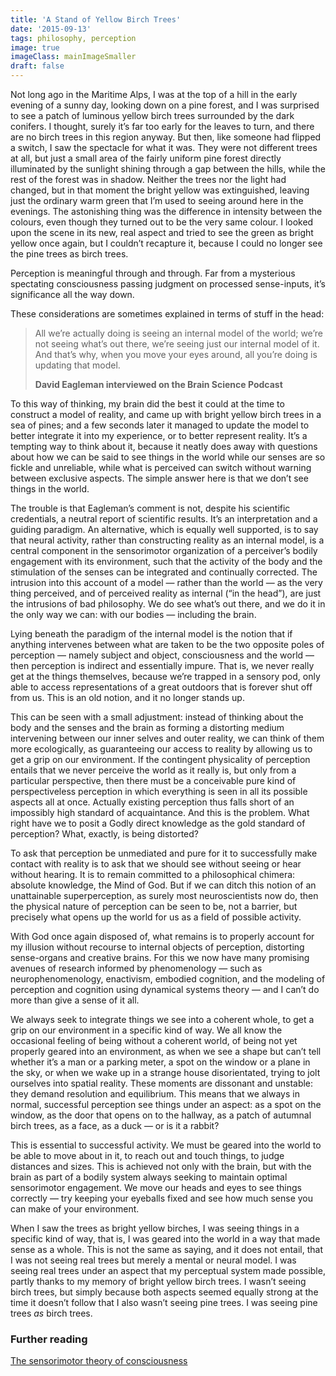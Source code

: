 ```yaml
---
title: 'A Stand of Yellow Birch Trees'
date: '2015-09-13'
tags: philosophy, perception
image: true
imageClass: mainImageSmaller
draft: false
---
```

Not long ago in the Maritime Alps, I was at the top of a hill in the early evening of a sunny day, looking down on a pine forest, and I was surprised to see a patch of luminous yellow birch trees surrounded by the dark conifers. I thought, surely it’s far too early for the leaves to turn, and there are no birch trees in this region anyway. But then, like someone had flipped a switch, I saw the spectacle for what it was. They were not different trees at all, but just a small area of the fairly uniform pine forest directly illuminated by the sunlight shining through a gap between the hills, while the rest of the forest was in shadow. Neither the trees nor the light had changed, but in that moment the bright yellow was extinguished, leaving just the ordinary warm green that I’m used to seeing around here in the evenings. The astonishing thing was the difference in intensity between the colours, even though they turned out to be the very same colour. I looked upon the scene in its new, real aspect and tried to see the green as bright yellow once again, but I couldn’t recapture it, because I could no longer see the pine trees as birch trees.

Perception is meaningful through and through. Far from a mysterious spectating consciousness passing judgment on processed sense-inputs, it’s significance all the way down.

These considerations are sometimes explained in terms of stuff in the head:

> All we’re actually doing is seeing an internal model of the world; we’re not seeing what’s out there, we’re seeing just our internal model of it. And that’s why, when you move your eyes around, all you’re doing is updating that model.
>
> **David Eagleman interviewed on the Brain Science Podcast**

To this way of thinking, my brain did the best it could at the time to construct a model of reality, and came up with bright yellow birch trees in a sea of pines; and a few seconds later it managed to update the model to better integrate it into my experience, or to better represent reality. It’s a tempting way to think about it, because it neatly does away with questions about how we can be said to see things in the world while our senses are so fickle and unreliable, while what is perceived can switch without warning between exclusive aspects. The simple answer here is that we don’t see things in the world.

The trouble is that Eagleman’s comment is not, despite his scientific credentials, a neutral report of scientific results. It’s an interpretation and a guiding paradigm. An alternative, which is equally well supported, is to say that neural activity, rather than constructing reality as an internal model, is a central component in the sensorimotor organization of a perceiver’s bodily engagement with its environment, such that the activity of the body and the stimulation of the senses can be integrated and continually corrected. The intrusion into this account of a model — rather than the world — as the very thing perceived, and of perceived reality as internal (“in the head”), are just the intrusions of bad philosophy. We do see what’s out there, and we do it in the only way we can: with our bodies — including the brain.

Lying beneath the paradigm of the internal model is the notion that if anything intervenes between what are taken to be the two opposite poles of perception — namely subject and object, consciousness and the world — then perception is indirect and essentially impure. That is, we never really get at the things themselves, because we’re trapped in a sensory pod, only able to access representations of a great outdoors that is forever shut off from us. This is an old notion, and it no longer stands up.

This can be seen with a small adjustment: instead of thinking about the body and the senses and the brain as forming a distorting medium intervening between our inner selves and outer reality, we can think of them more ecologically, as guaranteeing our access to reality by allowing us to get a grip on our environment. If the contingent physicality of perception entails that we never perceive the world as it really is, but only from a particular perspective, then there must be a conceivable pure kind of perspectiveless perception in which everything is seen in all its possible aspects all at once. Actually existing perception thus falls short of an impossibly high standard of acquaintance. And this is the problem. What right have we to posit a Godly direct knowledge as the gold standard of perception? What, exactly, is being distorted?

To ask that perception be unmediated and pure for it to successfully make contact with reality is to ask that we should see without seeing or hear without hearing. It is to remain committed to a philosophical chimera: absolute knowledge, the Mind of God. But if we can ditch this notion of an unattainable superperception, as surely most neuroscientists now do, then the physical nature of perception can be seen to be, not a barrier, but precisely what opens up the world for us as a field of possible activity.

With God once again disposed of, what remains is to properly account for my illusion without recourse to internal objects of perception, distorting sense-organs and creative brains. For this we now have many promising avenues of research informed by phenomenology — such as neurophenomenology, enactivism, embodied cognition, and the modeling of perception and cognition using dynamical systems theory — and I can’t do more than give a sense of it all.

We always seek to integrate things we see into a coherent whole, to get a grip on our environment in a specific kind of way. We all know the occasional feeling of being without a coherent world, of being not yet properly geared into an environment, as when we see a shape but can’t tell whether it’s a man or a parking meter, a spot on the window or a plane in the sky, or when we wake up in a strange house disorientated, trying to jolt ourselves into spatial reality. These moments are dissonant and unstable: they demand resolution and equilibrium. This means that we always in normal, successful perception see things under an aspect: as a spot on the window, as the door that opens on to the hallway, as a patch of autumnal birch trees, as a face, as a duck — or is it a rabbit?

This is essential to successful activity. We must be geared into the world to be able to move about in it, to reach out and touch things, to judge distances and sizes. This is achieved not only with the brain, but with the brain as part of a bodily system always seeking to maintain optimal sensorimotor engagement. We move our heads and eyes to see things correctly — try keeping your eyeballs fixed and see how much sense you can make of your environment.

When I saw the trees as bright yellow birches, I was seeing things in a specific kind of way, that is, I was geared into the world in a way that made sense as a whole. This is not the same as saying, and it does not entail, that I was not seeing real trees but merely a mental or neural model. I was seeing real trees under an aspect that my perceptual system made possible, partly thanks to my memory of bright yellow birch trees. I wasn’t seeing birch trees, but simply because both aspects seemed equally strong at the time it doesn’t follow that I also wasn’t seeing pine trees. I was seeing pine trees _as_ birch trees.

### Further reading

[The sensorimotor theory of consciousness](https://whatfeelingislike.net/?page_id=17)